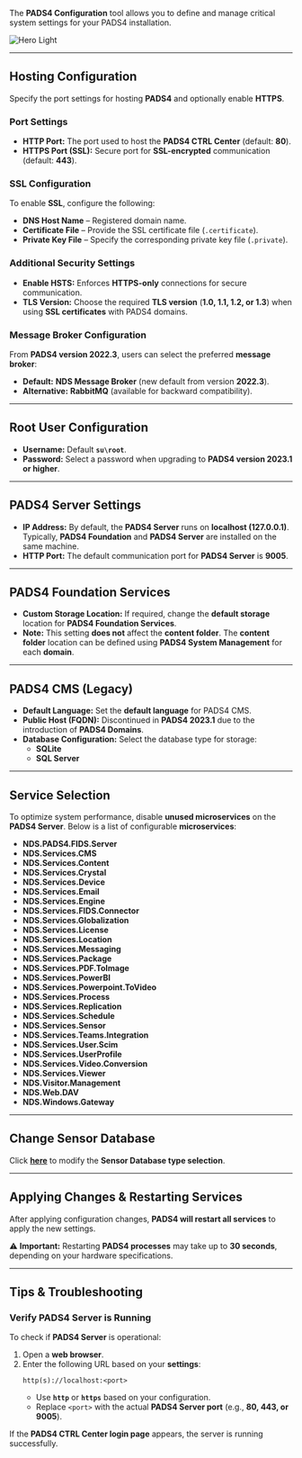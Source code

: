 The **PADS4 Configuration** tool allows you to define and manage critical system settings for your PADS4 installation.  

<img
  src="/images/pads4-configuration.png"
  alt="Hero Light"
/>

---

## **Hosting Configuration**  

Specify the port settings for hosting **PADS4** and optionally enable **HTTPS**.  

### **Port Settings**  
- **HTTP Port:** The port used to host the **PADS4 CTRL Center** (default: **80**).  
- **HTTPS Port (SSL):** Secure port for **SSL-encrypted** communication (default: **443**).  

### **SSL Configuration**  
To enable **SSL**, configure the following:  
- **DNS Host Name** – Registered domain name.  
- **Certificate File** – Provide the SSL certificate file (`.certificate`).  
- **Private Key File** – Specify the corresponding private key file (`.private`).  

### **Additional Security Settings**  
- **Enable HSTS:** Enforces **HTTPS-only** connections for secure communication.  
- **TLS Version:** Choose the required **TLS version** (**1.0, 1.1, 1.2, or 1.3**) when using **SSL certificates** with PADS4 domains.  

### **Message Broker Configuration**  
From **PADS4 version 2022.3**, users can select the preferred **message broker**:  
- **Default:** **NDS Message Broker** (new default from version **2022.3**).  
- **Alternative:** **RabbitMQ** (available for backward compatibility).  

---

## **Root User Configuration**  

- **Username:** Default **`su\root`**.  
- **Password:** Select a password when upgrading to **PADS4 version 2023.1 or higher**.  

---

## **PADS4 Server Settings**  

- **IP Address:** By default, the **PADS4 Server** runs on **localhost (127.0.0.1)**. Typically, **PADS4 Foundation** and **PADS4 Server** are installed on the same machine.  
- **HTTP Port:** The default communication port for **PADS4 Server** is **9005**.  

---

## **PADS4 Foundation Services**  

- **Custom Storage Location:** If required, change the **default storage** location for **PADS4 Foundation Services**.  
- **Note:** This setting **does not** affect the **content folder**. The **content folder** location can be defined using **PADS4 System Management** for each **domain**.  

---

## **PADS4 CMS (Legacy)**  

- **Default Language:** Set the **default language** for PADS4 CMS.  
- **Public Host (FQDN):** Discontinued in **PADS4 2023.1** due to the introduction of **PADS4 Domains**.  
- **Database Configuration:** Select the database type for storage:  
  - **SQLite**  
  - **SQL Server**  

---

## **Service Selection**  

To optimize system performance, disable **unused microservices** on the **PADS4 Server**. Below is a list of configurable **microservices**:  

- **NDS.PADS4.FIDS.Server**  
- **NDS.Services.CMS**  
- **NDS.Services.Content**  
- **NDS.Services.Crystal**  
- **NDS.Services.Device**  
- **NDS.Services.Email**  
- **NDS.Services.Engine**  
- **NDS.Services.FIDS.Connector**  
- **NDS.Services.Globalization**  
- **NDS.Services.License**  
- **NDS.Services.Location**  
- **NDS.Services.Messaging**  
- **NDS.Services.Package**  
- **NDS.Services.PDF.ToImage**  
- **NDS.Services.PowerBI**  
- **NDS.Services.Powerpoint.ToVideo**  
- **NDS.Services.Process**  
- **NDS.Services.Replication**  
- **NDS.Services.Schedule**  
- **NDS.Services.Sensor**  
- **NDS.Services.Teams.Integration**  
- **NDS.Services.User.Scim**  
- **NDS.Services.UserProfile**  
- **NDS.Services.Video.Conversion**  
- **NDS.Services.Viewer**  
- **NDS.Visitor.Management**  
- **NDS.Web.DAV**  
- **NDS.Windows.Gateway**  

---

## **Change Sensor Database**  

Click **[here](#)** to modify the **Sensor Database type selection**.  

---

## **Applying Changes & Restarting Services**  

After applying configuration changes, **PADS4 will restart all services** to apply the new settings.  

⚠ **Important:** Restarting **PADS4 processes** may take up to **30 seconds**, depending on your hardware specifications.  

---

## **Tips & Troubleshooting**  

### **Verify PADS4 Server is Running**  

To check if **PADS4 Server** is operational:  

1. Open a **web browser**.  
2. Enter the following URL based on your **settings**:  
   ```  
   http(s)://localhost:<port>  
   ```  
   - Use **`http`** or **`https`** based on your configuration.  
   - Replace `<port>` with the actual **PADS4 Server port** (e.g., **80, 443, or 9005**).  

If the **PADS4 CTRL Center login page** appears, the server is running successfully.  
